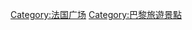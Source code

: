 {{Commons cat|Squares in Paris}}
{{Commonscat|Squares in Paris}}

[[Category:法国广场|Category:法国广场]]
[[Category:巴黎旅遊景點|Category:巴黎旅遊景點]]